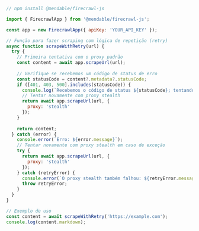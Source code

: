 ```js Node
// npm install @mendable/firecrawl-js

import { FirecrawlApp } from '@mendable/firecrawl-js';

const app = new FirecrawlApp({ apiKey: 'YOUR_API_KEY' });

// Função para fazer scraping com lógica de repetição (retry)
async function scrapeWithRetry(url) {
  try {
    // Primeira tentativa com o proxy padrão
    const content = await app.scrapeUrl(url);
    
    // Verifique se recebemos um código de status de erro
    const statusCode = content?.metadata?.statusCode;
    if ([401, 403, 500].includes(statusCode)) {
      console.log(`Recebemos o código de status ${statusCode}; tentando novamente com proxy stealth`);
      // Tentar novamente com proxy stealth
      return await app.scrapeUrl(url, {
        proxy: 'stealth'
      });
    }
    
    return content;
  } catch (error) {
    console.error(`Erro: ${error.message}`);
    // Tentar novamente com proxy stealth em caso de exceção
    try {
      return await app.scrapeUrl(url, {
        proxy: 'stealth'
      });
    } catch (retryError) {
      console.error(`O proxy stealth também falhou: ${retryError.message}`);
      throw retryError;
    }
  }
}

// Exemplo de uso
const content = await scrapeWithRetry('https://example.com');
console.log(content.markdown);
```
